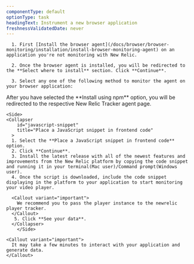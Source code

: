 ```yaml
---
componentType: default
optionType: task
headingText: Instrument a new browser application
freshnessValidatedDate: never
---
```


      1. First [Install the browser agent](/docs/browser/browser-monitoring/installation/install-browser-monitoring-agent) on an application you're not monitoring with New Relic.

      2. Once the browser agent is installed, you will be redirected to the **Select where to install** section. Click **Continue**.
            
      3. Select any one of the following method to monitor the agent on your browser application:

<CollapserGroup>
  <SideBySide>
    <Side>
    <Collapser
        id="npm-install"
        title="Install using npm"
      >
      <p> After you have selected the **Install using npm** option, you will be redirected to the respective New Relic Tracker agent page.</p>
    </Collapser>
    </Side>

    <Side>
    <Collapser
        id="javascript-snippet"
        title="Place a JavaScript snippet in frontend code"
      >
      1. Select the **Place a JavaScript snippet in frontend code** option.
      2. Click **Continue**.
      3. Install the latest release with all of the newest features and improvements from the New Relic platform by copying the code snippet and running it in your terminal(Mac user)/Command prompt(Windows user).
      4. Once the script is downloaded, include the code snippet displaying in the platform to your application to start monitoring your video player.

      <Callout variant="important">
        We recommend you to pass the player instance to the newrelic player tracker.
      </Callout>
       5. Click **See your data**.
      </Collapser>
        </Side>
</SideBySide>
</CollapserGroup>

    <Callout variant="important">
      It may take a few minutes to interact with your application and generate data.
    </Callout>